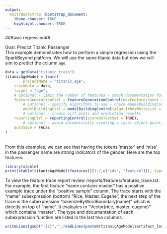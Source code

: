 ```yaml
---
output:
  knitrBootstrap::bootstrap_document:
    theme.chooser: TRUE
    highlight.chooser: TRUE
---
```


<!--
%\VignetteEngine{knitr::rmarkdown}
%\VignetteIndexEntry{basic_regression}
%\VignetteDepends{xtable}
-->
  
##Basic regression##

Goal: Predict Titanic Passenger
<br>
This example demonstrates how to perform a simple regression using the SparkBeyond platform.
We will use the same titanic data but now we will aim to predict the column `age`.
<br>
```r
data = getData("titanic_train")
titanicAgeModel = learn(
		projectName = "titanic_age",
    trainData = data,
    target = "age",
    # optional - limit the number of features - check documentation for featureGenerationControl		 
    featureGenerationCtrl = featureGenerationControl(maxFeaturesCount = list(25)),  
		# optional - specify algorithms to use - check modelBuildingControl
		modelBuildingCtrl = modelBuildingControl(algorithmsWhiteList = list("RRandomForestRegressor")),
		# optional - create lift plots and prediction results 
    reportingCtrl = reportingControl(scoreOnTestSet = TRUE),  
		# optional - avoid automatically creating a local object pointing to the created model 
    autoSave = FALSE
)

```
<br>
From this examples, we can see that having the tokens 'master' and 'miss' in the passenger name are strong indicators of the gender. 
Here are the top features:
<br>
```r
library(xtable)
print(xtable(titanicAgeModel$features()[1:7,c("idx", "feature")]), type='html', comment=F)
```
To view the feature trace report review /reports/features/features_trace.txt:<br>
For example, the first feature "name contains master" has a positive example trace under the "positive sample" column. The trace starts with the "name" subexpression (bottom) "Rice, Master. Eugene", the next step of the trace is the subexpression "tokenizeByWordBoundary(name)" which is directly on top of "name". It evaluates to "Vector(rice, master, eugene)" which contains "master". The type and documentation of each subexpression function are listed in the last two columns.
```r
writeLines(gsub("-{2}","",readLines(paste0(titanicAgeModel$artifact_loc,"/reports/features/features_trace.txt"),n=9)))
```
